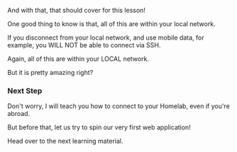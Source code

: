 And with that, that should cover for this lesson!

One good thing to know is that, all of this are within your local network.

If you disconnect from your local network, and use mobile data, for example, you WILL NOT be able to connect via SSH.

Again, all of this are within your LOCAL network.

But it is pretty amazing right?

### Next Step

Don't worry, I will teach you how to connect to your Homelab, even if you're abroad.

But before that, let us try to spin our very first web application!

Head over to the next learning material.
